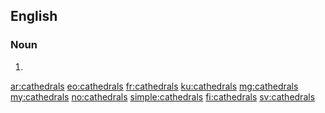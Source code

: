 ==English==

===Noun===
{{head|en|plural}}

# {{plural of|cathedral|lang=en}}

[[ar:cathedrals]]
[[eo:cathedrals]]
[[fr:cathedrals]]
[[ku:cathedrals]]
[[mg:cathedrals]]
[[my:cathedrals]]
[[no:cathedrals]]
[[simple:cathedrals]]
[[fi:cathedrals]]
[[sv:cathedrals]]